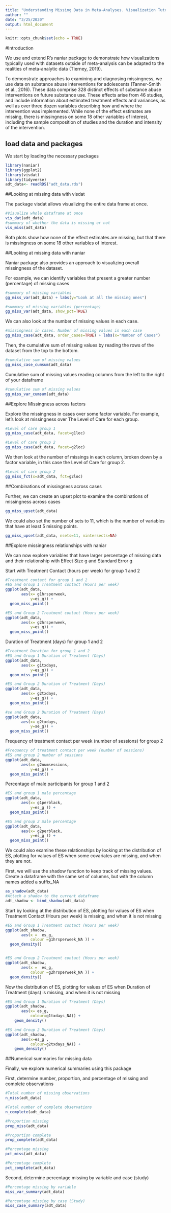 ```yaml
---
title: "Understanding Missing Data in Meta-Analyses. Visualization Tutorial"
author: ""
date: "3/25/2020"
output: html_document
---
```


```r
knitr::opts_chunk$set(echo = TRUE)
```

#Introduction

We use and extend R's naniar package to demonstrate how visualizations typically used with datasets outside of meta-analysis can be adapted to the realities of meta-analytic data (Tierney, 2019). 

To demonstrate approaches to examining and diagnosing missingness, we use data on substance abuse interventions for adolescents (Tanner-Smith et al., 2016). These data comprise 328 distinct effects of substance abuse interventions on future substance use. These effects arise from 46 studies, and include information about estimated treatment effects and variances, as well as over three dozen variables describing how and where the intervention was implemented. While none of the effect estimates are missing, there is missingness on some 18 other variables of interest, including the sample composition of studies and the duration and intensity of the intervention.
 

## load data and packages

We start by loading the necessary packages
```r
library(naniar)
library(ggplot2)
library(visdat)
library(tidyverse)
adt_data<- readRDS("adt_data.rds")
```

##Looking at missing data with visdat

The package visdat allows visualizing the entire data frame at once.
```r
#Visualize whole dataframe at once
vis_dat(adt_data)
#summary of whether the data is missing or not
vis_miss(adt_data)
```


Both plots show how none of the effect estimates are missing, but that there is missingness on some 18 other variables of interest.

##Looking at missing data with naniar

Naniar package also provides an approach to visualizing overall missingness of the dataset.

For example, we can identify variables that present a greater number (percentage) of missing cases
```r
#summary of missing variables
gg_miss_var(adt_data) + labs(y="Look at all the missing ones")

#summary of missing variables (percentage)
gg_miss_var(adt_data, show_pct=TRUE)

```

We can also look at the number of missing values in each case. 
```r
#missingness in cases. Number of missing values in each case
gg_miss_case(adt_data, order_cases=TRUE) + labs(x="Number of Cases")
```


Then, the cumulative sum of missing values by reading the rows of the dataset from the top to the bottom.
```r
#cumulative sum of missing values
gg_miss_case_cumsum(adt_data)
```

Cumulative sum of missing values reading columns from the left to the right of your dataframe
```r
#cumulative sum of missing values
gg_miss_var_cumsum(adt_data)
```


##Explore Missingness across factors

Explore the missingness in cases over some factor variable. For example, let's look at missingness over The Level of Care for each group.
```r
#Level of care group 1
gg_miss_case(adt_data, facet=g1loc)

#Level of care group 2
gg_miss_case(adt_data, facet=g2loc)
```

We then look at the number of missings in each column, broken down by a factor variable, in this case the Level of Care for group 2. 
```r
#Level of care group 2
gg_miss_fct(x=adt_data, fct=g2loc)
```

##Combinations of missingness across cases

Further, we can create an upset plot to examine the combinations of missingness across cases
```r
gg_miss_upset(adt_data)
```


We could also set the number of sets to 11, which is the number of variables that have at least 5 missing points. 
```r
gg_miss_upset(adt_data, nsets=11, nintersects=NA)
```


##Explore missingness relationships with naniar

We can now explore variables that have larger percentage of missing data and their relationship with Effect Size g and Standard Error g

Start with Treatment Contact (hours per week) for group 1 and 2
```r
#Treatment contact for group 1 and 2 
#ES and Group 1 Treatment contact (Hours per week)
ggplot(adt_data, 
       aes(x= g1hrsperweek, 
           y=es_g)) + 
  geom_miss_point()

#ES and Group 2 Treatment contact (Hours per week)
ggplot(adt_data, 
       aes(x= g2hrsperweek, 
           y=es_g)) + 
  geom_miss_point()
```


Duration of Treatment (days) for group 1 and 2
```r
#Treatment Duration for group 1 and 2
#ES and Group 1 Duration of Treatment (Days)
ggplot(adt_data, 
       aes(x= g1txdays, 
           y=es_g)) + 
  geom_miss_point()

#ES and Group 2 Duration of Treatment (Days)
ggplot(adt_data, 
       aes(x= g2txdays, 
           y=es_g)) + 
  geom_miss_point()

#se and Group 2 Duration of Treatment (Days)
ggplot(adt_data, 
       aes(x= g2txdays, 
           y=se_g)) + 
  geom_miss_point()

```


Frequency of treatment contact per week (number of sessions) for group 2
```r
#Frequency of treatment contact per week (number of sessions)
#ES and group 2 number of sessions
ggplot(adt_data, 
       aes(x= g2numsessions, 
           y=es_g)) + 
  geom_miss_point()
```


Percentage of male participants for group 1 and 2
```r
#ES and group 1 male percentage
ggplot(adt_data, 
       aes(x= g1perblack, 
           y=es_g )) + 
  geom_miss_point()

#ES and group 2 male percentage
ggplot(adt_data, 
       aes(x= g2perblack, 
           y=es_g )) + 
  geom_miss_point()
```


We could also examine these relationships by looking at the distribution of ES, plotting for values of ES when some covariates are missing, and when they are not. 

First, we will use the shadow function to keep track of missing values. Create a dataframe with the same set of columns, but with the column names added a suffix_NA
```r
as_shadow(adt_data)
#Attach a shadow to the current dataframe
adt_shadow <- bind_shadow(adt_data)
```


Start by looking at the distribution of ES, plotting for values of ES when Treatment Contact (Hours per week) is missing, and when it is not missing
```r
#ES and Group 1 Treatment contact (Hours per week)
ggplot(adt_shadow,
       aes(x =  es_g,
           colour =g1hrsperweek_NA )) + 
  geom_density()


#ES and Group 2 Treatment contact (Hours per week)
ggplot(adt_shadow,
       aes(x =  es_g,
           colour =g2hrsperweek_NA )) + 
  geom_density()
```


Now the distribution of ES, plotting for values of ES when Duration of Treatment (days) is missing, and when it is not missing
```r
#ES and Group 1 Duration of Treatment (Days)
ggplot(adt_shadow, 
       aes(x= es_g, 
           colour=g1txdays_NA)) + 
    geom_density()

#ES and Group 2 Duration of Treatment (Days)
ggplot(adt_shadow, 
       aes(x=es_g , 
           colour=g2txdays_NA)) + 
    geom_density()
```



##Numerical summaries for missing data

Finally, we explore numerical summaries using this package

First, determine number, proportion, and percentage of missing and complete observations
```r

#Total number of missing observations
n_miss(adt_data)

#Total number of complete observations
n_complete(adt_data)

#Proportion missing
prop_miss(adt_data)

#Proportion complete
prop_complete(adt_data)

#Percentage missing
pct_miss(adt_data)

#Percentage complete
pct_complete(adt_data)
```

Second, determine percentage missing by variable and case (study)
```r
#Percentage missing by variable
miss_var_summary(adt_data)

#Percentage missing by case (Study)
miss_case_summary(adt_data)
```
